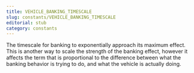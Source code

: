 ```yaml
---
title: VEHICLE_BANKING_TIMESCALE
slug: constants/VEHICLE_BANKING_TIMESCALE
editorial: stub
category: constants
---
```


<LSLConstant
	name="VEHICLE_BANKING_TIMESCALE"
	type="integer"
	value="40"
/>

The timescale for banking to exponentially approach its maximum effect. This is another way to scale the strength of the banking effect, however it affects the term that is proportional to the difference between what the banking behavior is trying to do, and what the vehicle is actually doing.
